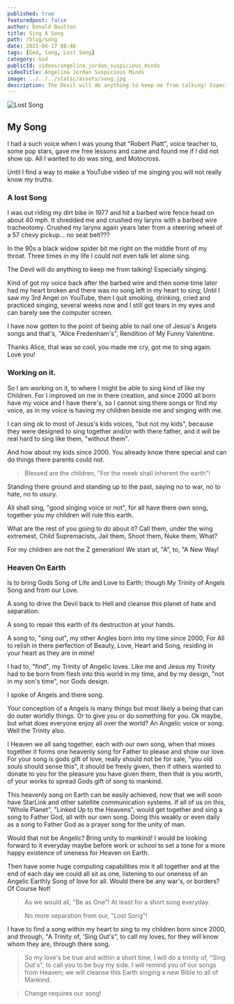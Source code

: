 ```yaml
---
published: true
featuredpost: false
author: Donald Boulton
title: Sing A Song
path: /blog/song
date: 2021-04-17 08:40
tags: [God, Song, Lost Song]
category: God
publicId: videos/angelina_jordan_suspicious_minds
videoTitle: Angelina Jordan Suspicious Minds
image: ../../../static/assets/song.jpg
description: The Devil will do anything to keep me from talking! Especially singing
---
```


![Lost Song](../../../static/assets/song.jpg)

## My Song

I had a such voice when I was young that "Robert Platt", voice teacher to, some pop stars, gave me free lessons and came and found me if I did not show up. All I wanted to do was sing, and Motocross.

Until I find a way to make a YouTube video of me singing you will not really know my truths.

### A lost Song

I was out riding my dirt bike in 1977 and hit a barbed wire fence head on about 40 mph. It shredded me and crushed my larynx with a barbed wire tracheotomy. Crushed my larynx again years later from a steering wheel of a 57 chevy pickup... no seat belt???

In the 90s a black widow spider bit me right on the middle front of my throat. Three times in my life I could not even talk let alone sing.

The Devil will do anything to keep me from talking! Especially singing.

Kind of got my voice back after the barbed wire and then some time later had my heart broken and there was no song left in my heart to sing; Until I saw my 3rd Angel on YouTube, then I quit smoking, drinking, cried and practiced singing, several weeks now and I still got tears in my eyes and can barely see the computer screen.

I have now gotten to the point of being able to nail one of Jesus's Angels songs and that's, "Alice Fredenham's", Rendition of My Funny Valentine.

Thanks Alice, that was so cool, you made me cry, got me to sing again. Love you!

### Working on it.

So I am working on it, to where I might be able to sing kind of like my Children. For I improved on me in there creation, and since 2000 all born have my voice and I have there's, so I cannot sing there songs or find my voice, as in my voice is having my children beside me and singing with me.

I can sing ok to most of Jesus's kids voices, "but not my kids", because they were designed to sing together and/or with there father, and it will be real hard to sing like them, "without them".

And how about my kids since 2000. You already know there special and can do things there parents could not.

> Blessed are the children, "For the meek shall inherent the earth"!

Standing there ground and standing up to the past, saying no to war, no to hate, no to usury.

All shall sing, "good singing voice or not", for all have there own song, together you my children will rule this earth.

What are the rest of you going to do about it? Call them, under the wing extremest, Child Supremacists, Jail them, Shoot them, Nuke them; What?

For my children are not the Z generation! We start at, "A", to, "A New Way!

### Heaven On Earth

Is to bring Gods Song of Life and Love to Earth; though My Trinity of Angels Song and from our Love.

A song to drive the Devil back to Hell and cleanse this planet of hate and separation.

A song to repair this earth of its destruction at your hands.

A song to, "sing out", my other Angles born into my time since 2000; For All to relish in there perfection of Beauty, Love, Heart and Song, residing in your heart as they are in mine!

I had to, "find", my Trinity of Angelic loves. Like me and Jesus my Trinity had to be born from flesh into this world in my time, and by my design, "not in my son's time", nor Gods design.

I spoke of Angels and there song.

Your conception of a Angels is many things but most likely a being that can do outer worldly things. Or to give you or do something for you. Ok maybe, but what does everyone enjoy all over the world? An Angelic voice or song. Well the Trinity also.

I Heaven we all sang together, each with our own song, when that mixes together it forms one heavenly song for Father to please and show our love. For your song is gods gift of love, really should not be for sale, "you old souls should sense this", it should be freely given, then if others wanted to donate to you for the pleasure you have given them, then that is you worth, of your works to spread Gods gift of song to mankind.

This heavenly song on Earth can be easily achieved, now that we will soon have StarLink and other satellite communication systems. If all of us on this, "Whole Planet", "Linked Up to the Heavens", would get together and sing a song to Father God, all with our own song. Doing this weakly or even daily as a song to Father God as a prayer song for the unity of man.

Would that not be Angelic? Bring unity to mankind! I would be looking forward to it everyday maybe before work or school to set a tone for a more happy existence of oneness for Heaven on Earth.

Then have some huge computing capabilities mix it all together and at the end of each day we could all sit as one, listening to our oneness of an Angelic Earthly Song of love for all. Would there be any war's, or borders? Of Course Not!

> As we would all, "Be as One"! At least for a short song everyday.

> No more separation from our, "Lost Song"!

I have to find a song within my heart to sing to my children born since 2000, and through, "A Trinity of, 'Sing Out's", to call my loves, for they will know whom they are, through there song.

> So my love's be true and within a short time, I will do a trinity of, "Sing Out's", to call you to be buy my side. I will remind you of our songs from Heaven; we will cleanse this Earth singing a new Bible to all of Mankind.

> Change requires our song!

<WavyHr className="mt-1 mb-1 text-fuchsia-600" />
